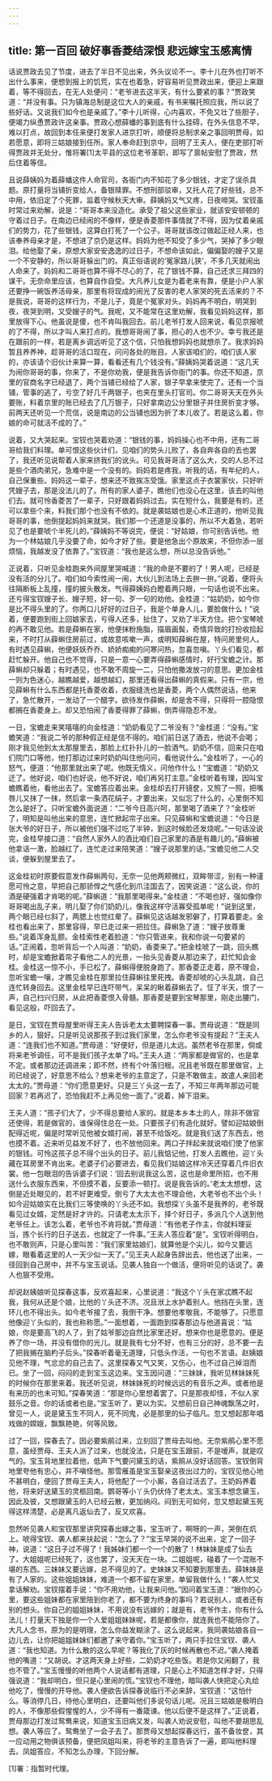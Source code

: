```yaml
---
---
---
```

title: 第一百回 破好事香菱结深恨 悲远嫁宝玉感离情
---



话说贾政去见了节度，进去了半日不见出来，外头议论不一。李十儿在外也打听不出什么事来，便想到报上的饥荒，实在也着急，好容易听见贾政出来，便迎上来跟着，等不得回去，在无人处便问：“老爷进去这半天，有什么要紧的事？”贾政笑道：“并没有事。只为镇海总制是这位大人的亲戚，有书来嘱托照应我，所以说了些好话。又说我们如今也是亲戚了。”李十儿听得，心内喜欢，不免又壮了些胆子，便竭力纵恿贾政许这亲事。贾政心想薛蟠的事到底有什么挂碍，在外头信息不早，难以打点，故回到本任来便打发家人进京打听，顺便将总制求亲之事回明贾母，如若愿意，即将三姑娘接到任所。家人奉命赶到京中，回明了王夫人，便在吏部打听得贾政并无处分，惟将署[1]太平县的这位老爷革职，即写了禀帖安慰了贾政，然后住着等信。

且说薛姨妈为着薛蟠这件人命官司，各衙门内不知花了多少银钱，才定了误杀具题。原打量将当铺折变给人，备银赎罪。不想刑部驳审，又托人花了好些钱，总不中用，依旧定了个死罪，监着守候秋天大审。薛姨妈又气又疼，日夜啼哭。宝钗虽时常过来劝解，说是：“哥哥本来没造化。承受了祖父这些家业，就该安安顿顿的守着过日子。在南边已经闹的不像样，便是香菱那件事情就了不得，因为仗着亲戚们的势力，花了些银钱，这算白打死了一个公子。哥哥就该改过做起正经人来，也该奉养母亲才是，不想进了京仍是这样。妈妈为他不知受了多少气，哭掉了多少眼泪。给他娶了亲，原想大家安安逸逸的过日子，不想命该如此，偏偏娶的嫂子又是一个不安静的，所以哥哥躲出门的。真正俗语说的‘冤家路儿狭’，不多几天就闹出人命来了。妈妈和二哥哥也算不得不尽心的了，花了银钱不算，自己还求三拜四的谋干。无奈命里应该，也算自作自受。大凡养儿女是为着老来有靠，便是小户人家还要挣一碗饭养活母亲，那里有将现成的闹光了反害的老人家哭的死去活来的？不是我说，哥哥的这样行为，不是儿子，竟是个冤家对头。妈妈再不明白，明哭到夜，夜哭到明，又受嫂子的气。我呢，又不能常在这里劝解，我看见妈妈这样，那里放得下心。他虽说是傻，也不肯叫我回去。前儿老爷打发人回来说，看见京报唬的了不得，所以才叫人来打点的。我想哥哥闹了事，担心的人也不少。幸亏我还是在跟前的一样，若是离乡调远听见了这个信，只怕我想妈妈也就想杀了。我求妈妈暂且养养神，趁哥哥的活口现在，问问各处的账目。人家该咱们的，咱们该人家的，亦该请个旧伙计来算一算，看看还有几个钱没有。”薛姨妈哭着说道：“这几天为闹你哥哥的事，你来了，不是你劝我，便是我告诉你衙门的事。你还不知道，京里的官商名字已经退了，两个当铺已经给了人家，银子早拿来使完了。还有一个当铺，管事的逃了，亏空了好几千两银子，也夹在里头打官司。你二哥哥天天在外头要账，料着京里的账已经去了几万银子，只好拿南边公分里银子并住房折变才够。前两天还听见一个荒信，说是南边的公当铺也因为折了本儿收了。若是这么着，你娘的命可就活不成的了。”

说着，又大哭起来。宝钗也哭着劝道：“银钱的事，妈妈操心也不中用，还有二哥哥给我们料理。单可恨这些伙计们，见咱们的势头儿败了，各自奔各自的去也罢了，我还听见说帮着人家来挤我们的讹头。可见我哥哥活了这么大，交的人总不过是些个酒肉弟兄，急难中是一个没有的。妈妈若是疼我，听我的话，有年纪的人，自己保重些。妈妈这一辈子，想来还不致挨冻受饿。家里这点子衣裳家伙，只好听凭嫂子去，那是没法儿的了。所有的家人婆子，瞧他们也没心在这里，该去的叫他们去。就可怜香菱苦了一辈子，只好跟着妈妈过去。实在短什么，我要是有的，还可以拿些个来，料我们那个也没有不依的。就是袭姑娘也是心术正道的，他听见我哥哥的事，他倒提起妈妈来就哭。我们那一个还道是没事的，所以不大着急，若听见了也是要唬个半死儿的。”薛姨妈不等说完，便说：“好姑娘，你可别告诉他。他为一个林姑娘几乎没要了命，如今才好了些。要是他急出个原故来，不但你添一层烦恼，我越发没了依靠了。”宝钗道：“我也是这么想，所以总没告诉他。”

正说着，只听见金桂跑来外间屋里哭喊道：“我的命是不要的了！男人呢，已经是没有活的分儿了。咱们如今索性闹一闹，大伙儿到法场上去拚一拚。”说着，便将头往隔断板上乱撞，撞的披头散发。气得薛姨妈白瞪着两只眼，一句话也说不出来。还亏得宝钗嫂子长、嫂子短，好一句、歹一句的劝他。金桂道：“姑奶奶，如今你是比不得头里的了。你两口儿好好的过日子，我是个单身人儿，要脸做什么！”说着，便要跑到街上回娘家去，亏得人还多，扯住了，又劝了半天方住。把个宝琴唬的再不敢见他。若是薛蝌在家，他便抹粉施脂，描眉画鬓，奇情异致的打扮收拾起来，不时打从薛蝌住房前过，或故意咳嗽一声，或明知薛蝌在屋，特问房里何人。有时遇见薛蝌，他便妖妖乔乔、娇娇痴痴的问寒问热，忽喜忽嗔。丫头们看见，都赶忙躲开。他自己也不觉得，只是一意一心要弄得薛蝌感情时，好行宝蟾之计。那薛蝌却只躲着；有时遇见，也不敢不周旋一二，只怕他撒泼放刁的意思。更加金桂一则为色迷心，越瞧越爱，越想越幻，那里还看得出薛蝌的真假来。只有一宗，他见薛蝌有什么东西都是托香菱收着，衣服缝洗也是香菱，两个人偶然说话，他来了，急忙散开，一发动了一个醋字。欲待发作薛蝌，却是舍不得，只得将一腔隐恨都搁在香菱身上。却又恐怕闹了香菱得罪了薛蝌，倒弄得隐忍不发。

一日，宝蟾走来笑嘻嘻的向金桂道：“奶奶看见了二爷没有？”金桂道：“没有。”宝蟾笑道：“我说二爷的那种假正经是信不得的。咱们前日送了酒去，他说不会喝；刚才我见他到太太那屋里去，那脸上红扑扑儿的一脸酒气。奶奶不信，回来只在咱们院门口等他，他打那边过来时奶奶叫住他问问，看他说什么。”金桂听了，一心的怒气，便道：“他那里就出来了呢。他既无情义，问他作什么！”宝蟾道：“奶奶又迂了。他好说，咱们也好说，他不好说，咱们再另打主意。”金桂听着有理，因叫宝蟾瞧着他，看他出去了。宝蟾答应着出来。金桂却去打开镜奁，又照了一照，把嘴唇儿又抹了一抹，然后拿一条洒花绢子，才要出来，又似忘了什么的，心里倒不知怎么是好了。只听宝蟾外面说道：“二爷今日高兴呵，那里喝了酒来了？”金桂听了，明知是叫他出来的意思，连忙掀起帘子出来。只见薛蝌和宝蟾说道：“今日是张大爷的好日子，所以被他们强不过吃了半钟，到这时候脸还发烧呢。”一句话没说完，金桂早接口道：“自然人家外人的酒比咱们自己家里的酒是有趣儿的。”薛蝌被他拿话一激，脸越红了，连忙走过来陪笑道：“嫂子说那里的话。”宝蟾见他二人交谈，便躲到屋里去了。

这金桂初时原要假意发作薛蝌两句，无奈一见他两颊微红，双眸带涩，别有一种谨愿可怜之意，早把自己那骄悍之气感化到爪洼国去了，因笑说道：“这么说，你的酒是硬强着才肯喝的呢。”薛蝌道：“我那里喝得来。”金桂道：“不喝也好，强如像你哥哥喝出乱子来，明儿娶了你们奶奶儿，像我这样守活寡受孤单呢！”说到这里，两个眼已经乜斜了，两腮上也觉红晕了。薛蝌见这话越发邪僻了，打算着要走。金桂也看出来了，那里容得，早已走过来一把拉住。薛蝌急了道：“嫂子放尊重些。”说着浑身乱颤。金桂索性老着脸道：“你只管进来，我和你说一句要紧的话。”正闹着，忽听背后一个人叫道：“奶奶，香菱来了。”把金桂唬了一跳，回头瞧时，却是宝蟾掀着帘子看他二人的光景，一抬头见香菱从那边来了，赶忙知会金桂。金桂这一惊不小，手已松了。薛蝌得便脱身跑了。那香菱正走着，原不理会，忽听宝蟾一嚷，才瞧见金桂在那里拉住薛蝌往里死拽。香菱却唬的心头乱跳，自己连忙转身回去。这里金桂早已连吓带气，呆呆的瞅着薛蝌去了。怔了半天，恨了一声，自己扫兴归房，从此把香菱恨入骨髓。那香菱是要到宝琴那里，刚走出腰门，看见这般，吓回去了。

是日，宝钗在贾母屋里听得王夫人告诉老太太要聘探春一事。贾母说道：“既是同乡的人，狠好。只是听见说那孩子到过我们家里，怎么你老爷没有提起？”王夫人道：“连我们也不知道。”贾母道：“好便好，但是道儿太远。虽然老爷在那里，倘或将来老爷调任，可不是我们孩子太单了吗。”王夫人道：“两家都是做官的，也是拿不定。或者那边还调进来；即不然，终有个叶落归根。况且老爷既在那里做官，上司已经说了，好意思不给么？想来老爷的主意定了，只是不敢做主，故遣人来回老太太的。”贾母道：“你们愿意更好。只是三丫头这一去了，不知三年两年那边可能回家？若再迟了，恐怕我赶不上再见他一面了。”说着，掉下泪来。

王夫人道：“孩子们大了，少不得总要给人家的。就是本乡本土的人，除非不做官还使得，若是做官的，谁保得住总在一处。只要孩子们有造化就好。譬如迎姑娘倒配得近呢，偏是时常听见他被女婿打闹，甚至不给饭吃。就是我们送了东西去，他也摸不着。近来听见益发不好了，也不放他回来。两口子拌起来就说咱们使了他家的银钱。可怜这孩子总不得个出头的日子。前儿我惦记他，打发人去瞧他，迎丫头藏在耳房里不肯出来。老婆子们必要进去，看见我们姑娘这样冷天还穿着几件旧衣裳。他一包眼泪的告诉婆子们说：‘回去别说我这么苦，这也是命里所招，也不用送什么衣服东西来，不但摸不着，反要添一顿打。说是我告诉的。’老太太想想，这倒是近处眼见的，若不好更难受。倒亏了大太太也不理会他，大老爷也不出个头！如今迎姑娘实在比我们三等使唤的丫头还不如。我想探丫头虽不是我养的，老爷既看见过女婿，定然是好才许的。只请老太太示下，择个好日子，多派几个人送到他老爷任上。该怎么着，老爷也不肯将就。”贾母道：“有他老子作主，你就料理妥当，拣个长行的日子送去，也就定了一件事。”王夫人答应着“是”。宝钗听得明白，也不敢则声，只是心里叫苦：“我们家里姑娘们，就算他是个尖儿，如今又要远嫁，眼看着这里的人一天少似一天了。”见王夫人起身告辞出去，他也送了出来，一径回到自己房中，并不与宝玉说话。见袭人独自一个做活，便将听见的话说了。袭人也狠不受用。

却说赵姨娘听见探春这事，反欢喜起来，心里说道：“我这个丫头在家忒瞧不起我，我何从还是个娘，比他的丫头还不济。况且洑上水护着别人。他挡在头里，连环儿也不得出头。如今老爷接了去，我倒干净。想要他孝敬我，不能够了。只愿意他像迎丫头似的，我也称称愿。”一面想着，一面跑到探春那边与他道喜说：“姑娘，你是要高飞的人了，到了姑爷那边自然比家里还好。想来你也是愿意的。便是养了你一场，并没有借你的光儿。就是我有七分不好，也有三分的好，总不要一去了把我搁在脑杓子后头。”探春听着毫无道理，只低头作活，一句也不言语。赵姨娘见他不理，气忿忿的自己去了。这里探春又气又笑，又伤心，也不过自己掉泪而已。坐了一回，闷闷的走到宝玉这边来。宝玉因问道：“三妹妹，我听见林妹妹死的时候你在那里来着。我还听见说，林妹妹死的时候远远的有音乐之声。或者他是有来历的也未可知。”探春笑道：“那是你心里想着罢了。只是那夜却怪，不似人家鼓乐之音。你的话或者也是。”宝玉听了，更以为实。又想前日自己神魂飘荡之时，曾见一人，说是黛玉生不同人，死不同鬼，必是那里的仙子临凡。忽又想起那年唱戏做的嫦娥，飘飘艳艳，何等风致。

过了一回，探春去了。因必要紫鹃过来，立刻回了贾母去叫他。无奈紫鹃心里不愿意，虽经贾母、王夫人派了过来，也就没法，只是在宝玉跟前，不是嗳声，就是叹气的。宝玉背地里拉着他，低声下气要问黛玉的话，紫鹃从没好话回答。宝钗倒背地里夸他有忠心，并不嗔怪他。那雪雁虽是宝玉娶亲这夜出过力的，宝钗见他心地不甚明白，便回了贾母王夫人，将他配了一个小厮，各自过活去了。王奶妈养着他，将来好送黛玉的灵柩回南。鹦哥等小丫头仍伏侍了老太太。宝玉本想念黛玉，因此及彼，又想跟黛玉的人已经云散，更加纳闷。闷到无可如何，忽又想起黛玉死得这样清楚，必是离凡返仙去了，反又欢喜。

忽然听见袭人和宝钗那里讲究探春出嫁之事，宝玉听了，啊呀的一声，哭倒在炕上。唬得宝钗、袭人都来扶起说：“怎么了？”宝玉早哭的说不出来，定了一回子神，说道：“这日子过不得了！我姊妹们都一个一个的散了！林妹妹是成了仙去了。大姐姐呢已经死了，这也罢了，没天天在一块。二姐姐呢，碰着了一个混账不堪的东西。三妹妹又要远嫁，总不得见的了。史妹妹又不知要到那里去。薛妹妹是有了人家的。这些姐姐妹妹，难道一个都不留在家里，单留我做什么！”袭人忙又拿话解劝。宝钗摆着手说：“你不用劝他，让我来问他。”因问着宝玉道：“据你的心里，要这些姐妹都在家里陪到你老了，都不要为终身的事吗？若说别人，或者还有别的想头。你自己的姐姐妹妹，不用说没有远嫁的；就是有，老爷作主，你有什么法儿！打量天下独是你一个人爱姐姐妹妹呢，若是都像你，就连我也不能陪你了。大凡人念书，原为的是明理，怎么你益发糊涂了。这么说起来，我同袭姑娘各自一边儿去，让你把姐姐妹妹们都邀了来守着你。”宝玉听了，两只手拉住宝钗、袭人道：“我也知道。为什么散的这么早呢？等我化了灰的时候再散也不迟。”袭人掩着他的嘴道：“又胡说。才这两天身上好些，二奶奶才吃些饭。若是你又闹翻了，我也不管了。”宝玉慢慢的听他两个人说话都有道理，只是心上不知道怎样才好，只得强说道：“我却明白，但只是心里闹的慌。”宝钗也不理他，暗叫袭人快把定心丸给他吃了，慢慢的开导他。袭人便欲告诉探春说临行不必来辞，宝钗道：“这怕什么。等消停几日，待他心里明白，还要叫他们多说句话儿呢。况且三姑娘是极明白的人，不像那些假惺惺的人，少不得有一番箴谏。他以后便不是这样了。”正说着，贾母那边打发过鸳鸯来说，知道宝玉旧病又发，叫袭人劝说安慰，叫他不要胡思乱想。袭人等应了。鸳鸯坐了一会子去了。那贾母又想起探春远行，虽不备妆奁，其一应动用之物俱该预备，便把凤姐叫来，将老爷的主意告诉了一遍，即叫他料理去。凤姐答应，不知怎么办理，下回分解。

[1]署：指暂时代理。